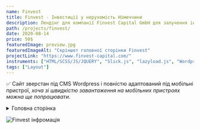 ```yaml
---
name: Finvest
title: Finvest - Інвестиції у нерухомість Німеччини
description: Лендінг для компанії Finvest Capital GmbH для залучення інвесторів
path: /projects/finvest/
date: 2020-08-14
price: 50$
featuredImage: preview.jpg
featuredImageAlt: "Скріншот головної сторінки Finvest"
projectLink: "https://www.finvest-capital.com/"
instruments: ["HTML/SCSS/JS/JQUERY", "Slick.js", "lazyload.js", "Wordpress"]
tags: ["Layout"]
---
```


✅ Сайт зверстан під CMS Wordpress і повністю адаптований під мобільні пристрої,
  *хоча зі швидкістю завантаження на мобільних пристроях можна ще попрацювати.*

<details>
 <summary className="button button-outline">Головна сторінка</summary>

![Головна сторінка Garage](finvest-full.jpg)

</details>

![Finvest інфромація](info01.jpg)

